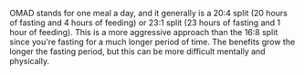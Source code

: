 OMAD stands for one meal a day, and it generally is a 20:4 split (20 hours of fasting and 4 hours of feeding) or 23:1 split (23 hours of fasting and 1 hour of feeding). This is a more aggressive approach than the 16:8 split since you're fasting for a much longer period of time. The benefits grow the longer the fasting period, but this can be more difficult mentally and physically.